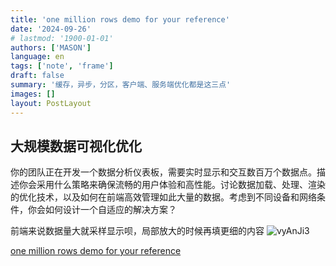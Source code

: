 ```yaml
---
title: 'one million rows demo for your reference'
date: '2024-09-26'
# lastmod: '1900-01-01'
authors: ['MASON']
language: en
tags: ['note', 'frame']
draft: false
summary: '缓存，异步，分区，客户端、服务端优化都是这三点'
images: []
layout: PostLayout
---
```


## 大规模数据可视化优化

你的团队正在开发一个数据分析仪表板，需要实时显示和交互数百万个数据点。描述你会采用什么策略来确保流畅的用户体验和高性能。讨论数据加载、处理、渲染的优化技术，以及如何在前端高效管理如此大量的数据。考虑到不同设备和网络条件，你会如何设计一个自适应的解决方案？


前端来说数据量大就采样显示呗，局部放大的时候再填更细的内容
![vyAnJi3](/static/images/vyAnJi3.png)

[one million rows demo for your reference](https://app.teable.io/share/shrVgdLiOvNQABtW0yX/view)